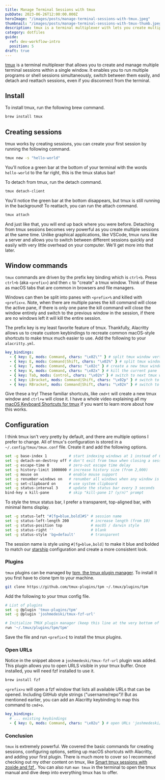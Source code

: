 ```yaml
---
title: Manage Terminal Sessions with tmux
pubDate: 2023-06-26T12:00:00.000Z
heroImage: "/images/posts/manage-terminal-sessions-with-tmux.jpeg"
thumbnail: "/images/posts/manage-terminal-sessions-with-tmux-thumb.jpeg"
description: tmux is a terminal multiplexer with lets you create multiple terminal session.
category: dotfiles
guide:
  ref: dev-workflow-intro
  position: 5
draft: true
---
```


[tmux](https://github.com/tmux/tmux/wiki) is a terminal multiplexer that allows you to create and manage multiple terminal sessions within a single window. It enables you to run multiple programs or shell sessions simultaneously, switch between them easily, and detach and reattach sessions, even if you disconnect from the terminal.

## Install

To install tmux, run the following brew command.

```sh
brew install tmux
```

## Creating sessions

tmux works by creating sessions, you can create your first session by running the following command.

```sh
tmux new -s "hello-world"
```

You'll notice a green bar at the bottom of your terminal with the words `hello-world` to the far right, this is the tmux status bar!

To detach from tmux, run the detach command.

```sh
tmux detach-client
```

You'll notice the green bar at the bottom disappears, but tmux is still running in the background! To reattach, you can run the attach command.

```sh
tmux attach
```

And just like that, you will end up back where you were before. Detaching from tmux sessions becomes very powerful as you create multiple sessions at the same time. Unlike graphical applications, like VSCode, tmux runs like a server and allows you to switch between different sessions quickly and easily with very little overhead on your computer. We'll get more into that later.

## Window commands

`tmux` commands are driven by the prefix key binding which is `ctrl+b`. Press `ctrl+b` (aka `<prefix>`) and then `c` to "create" a tmux window. Think of these as macOS tabs that are common in browsers and file managers.

Windows can then be split into panes with `<prefix>%` and killed with `<prefix>x`. Note, when there are multiple panes the kill command will close the active pane, if there is only one pane the kill command will close the window entirely and switch to the previous window in the session, if there are no windows left it will kill the entire session.

The prefix key is my least favorite feature of tmux. Thankfully, Alacritty allows us to create custom keybindings to recreate common macOS-style shortcuts to make tmux much easier to use. Add the following to your `alacritty.yml`.

```yaml title="~/.config/alacritty/alacritty.yml"
key_bindings:
  - { key: E, mods: Command, chars: "\x02\"" } # split tmux window vertically
  - { key: E, mods: Command|Shift, chars: "\x02%" } # split tmux window horizontally
  - { key: T, mods: Command, chars: "\x02c" } # create a new tmux window
  - { key: W, mods: Command, chars: "\x02x" } # kill the current pane
  - { key: Tab, mods: Control, chars: "\x02n" } # switch to next tmux window
  - { key: LBracket, mods: Command|Shift, chars: "\x02p" } # switch to next tmux window
  - { key: RBracket, mods: Command|Shift, chars: "\x02n" } # switch to previous tmux window
```

Give these a try! These familiar shortcuts, like `cmd+t` will create a new tmux window and `ctrl+w` will close it. I have a whole video explaining all my [macOS Keyboard Shortcuts for tmux](/posts/macos-keyboard-shortcuts-for-tmux) if you want to learn more about how this works.

## Configuration

I think tmux isn't very pretty by default, and there are multiple options I prefer to change. All of tmux's configuration is stored in a `~/.config/tmux/tmux.conf` file. Create it and add the following options.

```sh title="~/.config/tmux/tmux.conf"
set -g base-index 1          # start indexing windows at 1 instead of 0
set -g detach-on-destroy off # don't exit from tmux when closing a session
set -g escape-time 0         # zero-out escape time delay
set -g history-limit 1000000 # increase history size (from 2,000)
set -g mouse on              # enable mouse support
set -g renumber-windows on   # renumber all windows when any window is closed
set -g set-clipboard on      # use system clipboard
set -g status-interval 3     # update the status bar every 3 seconds
bind-key x kill-pane         # skip "kill-pane 1? (y/n)" prompt
```

To style the tmux status bar, I prefer a transparent, top-aligned bar, with minimal items display.

```sh title="~/.config/tmux/tmux.conf"
set -g status-left "#[fg=blue,bold]#S" # session name
set -g status-left-length 200          # increase length (from 10)
set -g status-position top             # macOS / darwin style
set -g status-right ''                 # blank
set -g status-style 'bg=default'       # transparent
```

The session name is style using `#[fg=blue,bold]` to make it blue and bolded to match our [starship](/posts/shell-customization-with-starship) configuration and create a more consistent look.

### Plugins

`tmux` plugins can be managed by [tpm, the tmux plugin manager](https://github.com/tmux-plugins/tpm). To install it you first have to clone tpm to your machine.

```sh
git clone https://github.com/tmux-plugins/tpm ~/.tmux/plugins/tpm
```

Add the following to your tmux config file.

```sh title="~/.config/tmux/tmux.conf"
# List of plugins
set -g @plugin 'tmux-plugins/tpm'
set -g @plugin 'joshmedeski/tmux-fzf-url'

# Initialize TMUX plugin manager (keep this line at the very bottom of tmux.conf)
run '~/.tmux/plugins/tpm/tpm'
```

Save the file and run `<prefix>I` to install the tmux plugins.

### Open URLs

Notice in the snippet above a `joshmedeski/tmux-fzf-url` plugin was added. This plugin allows you to open URLS visible in your tmux buffer. Once installed, you will need fzf installed to use it.

```sh
brew install fzf
```

`<prefix>u` will open a fzf window that lists all available URLs that can be opened. Including GitHub style strings ("username/repo")! But as mentioned earlier, you can add an Alacritty keybinding to map this command to `cmd+o`.

```yaml title="~/.config/alacritty/alacritty.yml"
key_bindings:
  # ... existing keybindings
  - { key: O, mods: Command, chars: "\x02u" } # open URLs 'joshmedeski/tmux-fzf-url'
```

### Conclusion

`tmux` is extremely powerful. We covered the basic commands for creating sessions, configuring options, setting up macOS shortcuts with Alacritty, and adding your first plugin. There is much more to cover so I recommend checking out my other content on tmux, like [Smart tmux sessions with zoxide and fzf ](http://localhost:8888/posts/smart-tmux-sessions-with-zoxide-and-fzf). You can also run `man tmux` in the terminal to open the tmux manual and dive deep into everything tmux has to offer.
